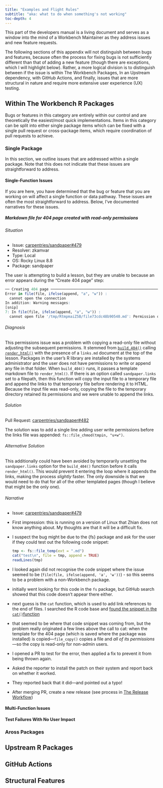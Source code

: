 ```yaml
---
title: "Examples and Flight Rules"
subtitle: "aka: what to do when something's not working"
toc-depth: 4
---
```


This part of the developers manual is a living document and serves as a window
into the mind of a Workbench Maintainer as they address issues and new feature
requests.

The following sections of this appendix will not distinguish between bugs and
features, because often the process for fixing bugs is not sufficiently
different than that of adding a new feature (though there are exceptions, which
I will highlight below). Rather, a more logical division is to distinguish
between if the issue is within The Workbench Packages, In an Upstream
dependency, with GitHub Actions, and finally, issues that are more structural
in nature and require more extensive user experience (UX) testing.

## Within The Workbench R Packages {#sec-within}

Bugs or features in this category are entirely within our control and are
theoretically the easiest/most quick implementations. Items in this category
can be split into either single package items which can be fixed with a single
pull request or cross-package items, which require coordination of pull requests
to achieve.

### Single Package {#sec-single}

In this section, we outline issues that are addressed within a single package.
Note that this does not indicate that these issues are straightforward to 
address.

#### Single-Function Issues

If you are here, you have determined that the bug or feature that you are
working on will affect a single function or data pathway. These issues are often
the most straightforward to address. Below, I've documented narratives for these
issues. 

##### Markdown file for 404 page created with read-only permissions {.unnumbered}


###### Situation {.unnumbered}

 - Issue: [carpentries/sandpaper#479](https://github.com/carpentries/sandpaper/issues/479)
 - Resolver: zkamvar
 - Type: Local
 - OS: Rocky Linux 8.8
 - Package: sandpaper

The user is attempting to build a lesson, but they are unable to because an
error appears during the "Create 404 page" step:

```r
── Creating 404 page ───────────────────────────────────────────────────────────────────────────────────────────────────
Error in file(file, ifelse(append, "a", "w")) : 
  cannot open the connection
In addition: Warning messages:
[snip]
7: In file(file, ifelse(append, "a", "w")) :
  cannot open file '/tmp/RtmpmaiZ5B/file73cdc48b90540.md': Permission denied
```

###### Diagnosis {.unnumbered}


This permissions issue was a problem with copying a read-only file without
adjusting the subsequent permissions. It stemmed from
[`build_404()`](https://github.com/carpentries/sandpaper/blob/cde890790d509c5c92c539d0adf69a6672354094/R/build_404.R#L12-L13)
calling
[`render_html()`](https://github.com/carpentries/sandpaper/blob/055824fbf643bd7e363b56228deffc98632aaeba/R/render_html.R#L48-L56)
with the presence of a `links.md` document at the top of the lesson. Packages in
the user's R library are installed by the systems administrator and the user
does not have permissions to write or append any file in that folder. When 
`build_404()` runs, it passes a template markdown file to `render_html()`. If
there is an option called `sandpaper.links` set to a filepath, then this
function will copy the input file to a temporary file and append the links to
that temporary file before rendering it to HTML. Because the input file was
read-only, copying the file to the temporary directory retained its permissions
and we were unable to append the links.

###### Solution {.unnumbered}

Pull Request: [carpentries/sandpaper#482](https://github.com/carpentries/sandpaper/pull/482)

The solution was to add a single line adding user write permissions before the
links file was appended: `fs::file_chmod(tmpin, "u+w")`.

###### Alternative Solution {.unnumbered}

This additionally could have been avoided by temporarily unsetting the
`sandpaper.links` option for the `build_404()` function before it calls
`render_html()`. This would prevent it entering the loop where it appends the
links, making the process _slightly_ faster. The only downside is that we would
need to do that for all of the other templated pages (though I believe that
might be the only one). 

###### Narrative {.unnumbered}

 - Issue: [carpentries/sandpaper#479](https://github.com/carpentries/sandpaper/issues/479)
  - First impression: this is running on a version of Linux that Zhian does not
    know anything about. My thoughts are that it will be a difficult fix.
  - I suspect the bug might be due to the {fs} package and ask for the user if
    they could test out the following code snippet:
    
    ```r
    tmp <- fs::file_temp(ext = ".md")
    cat("test\n", file = tmp, append = TRUE)
    readLines(tmp)
    ```
  - I looked again did not recognise the code snippet where the issue seemed to be (`file(file, ifelse(append, 'a', 'w'))`) - so this seems to be a problem with a non-Workbench package.
  - initially went looking for this code in the `fs` package, but GitHub search showed that this code doesn't appear there either.
  - next guess is the `cat` function, which is used to add link references to
    the end of files. I searched the R code base and [found the snippet in the
    `cat()`function](https://github.com/wch/r-source/blob/cd31f24ae0046784465e0fc938d53a2cd8a7d3a4/src/library/base/R/cat.R#L28)
  - that seemed to be where that code snippet was coming from, but the problem
    really originated a few lines above the call to cat: when the template for
    the 404 page (which is saved where the package was installed) is
    copied---`file_copy()` copies a file and _all of its permissions_---so the
    copy is read-only for non-admin users.
  - I opened a PR to test for the error, then applied a fix to prevent it from
    being thrown again.
  - Asked the reporter to install the patch on their system and report back on
    whether it worked.
  - They reported back that it did---and pointed out a typo!
  - After merging PR, create a new release (see process in [The Release Workflow](releases.html))

#### Multi-Function Issues


#### Test Failures With No User Impact


### Aross Packages {#sec-across}


## Upstream R Packages {#sec-upstream}


## GitHub Actions {#sec-actions}


## Structural Features {#sec-structural}

